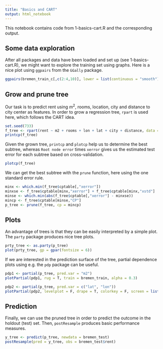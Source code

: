 ```yaml
---
title: "Basics and CART"
output: html_notebook
---
```


This notebook contains code from 1-basics-cart.R and the corresponding output.

## Some data exploration

After all packages and data have been loaded and set up (see 1-basics-cart.R), we might want to explore the training set using graphs. Here is a nice plot using `ggpairs` from the `GGally` package.

```r
ggpairs(bremen_train_c[,c(2:4,10)], lower = list(continuous = "smooth"))
```

## Grow and prune tree

Our task is to predict rent using $m^2$, rooms, location, city and distance to city center as features. In order to grow a regression tree, `rpart` is used here, which follows the CART idea. 

```r
set.seed(733)
f_tree <- rpart(rent ~ m2 + rooms + lon + lat + city + distance, data = bremen_train_c, cp = 0.005)
printcp(f_tree)
```

Given the grown tree, `printcp` and `plotcp` help us to determine the best subtree, whereas `Root node error` times `xerror` gives us the estimated test error for each subtree based on cross-validation. 

```r
plotcp(f_tree)
```

We can get the best subtree with the `prune` function, here using the one standard error rule.

```r
minx <- which.min(f_tree$cptable[,"xerror"])
minxse <- f_tree$cptable[minx,"xerror"] + f_tree$cptable[minx,"xstd"]
minse <- which.min(abs(f_tree$cptable[,"xerror"] - minxse))
mincp <- f_tree$cptable[minse,"CP"]
p_tree <- prune(f_tree, cp = mincp)
```

## Plots

An advantage of trees is that they can be easily interpreted by a simple plot. The `party` package produces nice tree plots.

```r
prty_tree <- as.party(p_tree)
plot(prty_tree, gp = gpar(fontsize = 6))
```

If we are interested in the prediction surface of the tree, partial dependence plots using e.g. the `pdp` package can be useful.

```r
pdp1 <- partial(p_tree, pred.var = "m2")
plotPartial(pdp1, rug = T, train = bremen_train, alpha = 0.3)
```

```r
pdp2 <- partial(p_tree, pred.var = c("lat", "lon"))
plotPartial(pdp2, levelplot = F, drape = T, colorkey = F, screen = list(z = 30, x = -60))
```

## Prediction

Finally, we can use the pruned tree in order to predict the outcome in the holdout (test) set. Then, `postResample` produces basic performance measures.

```r
y_tree <- predict(p_tree, newdata = bremen_test)
postResample(pred = y_tree, obs = bremen_test$rent)
```

